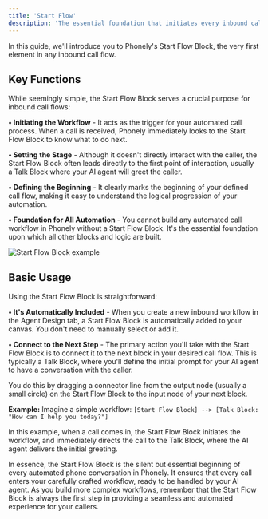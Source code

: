 ```yaml
---
title: 'Start Flow'
description: 'The essential foundation that initiates every inbound call workflow'
---
```


In this guide, we'll introduce you to Phonely's Start Flow Block, the very first element in any inbound call flow.

## Key Functions

While seemingly simple, the Start Flow Block serves a crucial purpose for inbound call flows:

**• Initiating the Workflow** - It acts as the trigger for your automated call process. When a call is received, Phonely immediately looks to the Start Flow Block to know what to do next.

**• Setting the Stage** - Although it doesn't directly interact with the caller, the Start Flow Block often leads directly to the first point of interaction, usually a Talk Block where your AI agent will greet the caller.

**• Defining the Beginning** - It clearly marks the beginning of your defined call flow, making it easy to understand the logical progression of your automation.

**• Foundation for All Automation** - You cannot build any automated call workflow in Phonely without a Start Flow Block. It's the essential foundation upon which all other blocks and logic are built.

![Start Flow Block example](/home/assets/start_flow_block.png)

## Basic Usage

Using the Start Flow Block is straightforward:

**• It's Automatically Included** - When you create a new inbound workflow in the Agent Design tab, a Start Flow Block is automatically added to your canvas. You don't need to manually select or add it.

**• Connect to the Next Step** - The primary action you'll take with the Start Flow Block is to connect it to the next block in your desired call flow. This is typically a Talk Block, where you'll define the initial prompt for your AI agent to have a conversation with the caller.

You do this by dragging a connector line from the output node (usually a small circle) on the Start Flow Block to the input node of your next block.

**Example:** Imagine a simple workflow: `[Start Flow Block] --> [Talk Block: "How can I help you today?"]`

In this example, when a call comes in, the Start Flow Block initiates the workflow, and immediately directs the call to the Talk Block, where the AI agent delivers the initial greeting.

In essence, the Start Flow Block is the silent but essential beginning of every automated phone conversation in Phonely. It ensures that every call enters your carefully crafted workflow, ready to be handled by your AI agent. As you build more complex workflows, remember that the Start Flow Block is always the first step in providing a seamless and automated experience for your callers.